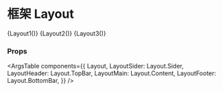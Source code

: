 
<Meta title="组件/框架 Layout" component={Layout} />

# 框架 Layout

<Canvas>
  <Story name="Layout 1">{Layout1()}</Story>
</Canvas>

<Canvas>
  <Story name="Layout 2">{Layout2()}</Story>
</Canvas>

<Canvas>
  <Story name="Layout 3">{Layout3()}</Story>
</Canvas>

### Props

<ArgsTable components={{
  Layout,
  LayoutSider: Layout.Sider,
  LayoutHeader: Layout.TopBar,
  LayoutMain: Layout.Content,
  LayoutFooter: Layout.BottomBar,
}} />